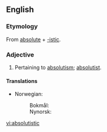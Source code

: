 ==English==

===Etymology===
From [[absolute]] + [[-istic]].

===Adjective===
{{en-adj}}
# Pertaining to [[absolutism]]; [[absolutist]].

====Translations====
{{trans-top|pertaining to absolutism}}
* Norwegian:
*: Bokmål: {{t|no|absolutistisk}}
*: Nynorsk: {{t|nn|absolutistisk}}
{{trans-bottom}}

[[vi:absolutistic]]